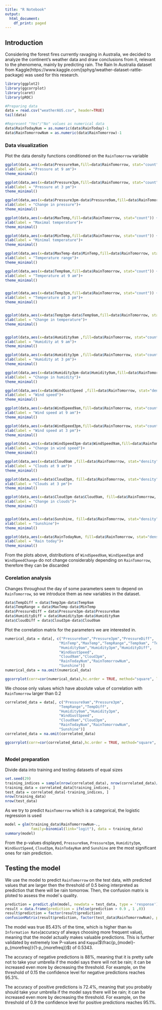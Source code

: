 ```yaml
---
title: "R Notebook"
output:
  html_document:
    df_print: paged
---
```

## Introduction
Considering the forest fires currently ravaging in Australia, we decided to analyze the continent's weather data and draw conclusions from it, relevant to the phenomena, mainly by predicting rain. The Rain In Australia dataset from Kaggle(https://www.kaggle.com/jsphyg/weather-dataset-rattle-package) was used for this research.


```r

library(ggplot2)
library(ggcorrplot)
library(caret)
library(pROC)
```


```r
#Preparing data
data = read.csv("weatherAUS.csv", header=TRUE)
tail(data)

#Represent "Yes"/"No" values as numerical data
data$RainTodayNum = as.numeric(data$RainToday)-1
data$RainTomorrowNum = as.numeric(data$RainTomorrow)-1

```
### Data visualization
Plot the data density functions conditioned on the ```RainTomorrow``` variable
```r
ggplot(data,aes(x=data$Pressure9am,fill=data$RainTomorrow, stat="count")) + geom_density(alpha=0.5)+
xlab(label = "Pressure at 9 am")+
theme_minimal()

ggplot(data,aes(x=data$Pressure3pm,fill=data$RainTomorrow, stat="count")) + geom_density(alpha=0.5)+
xlab(label = "Pressure at 3 pm")+
theme_minimal()

ggplot(data,aes(x=data$Pressure3pm-data$Pressure9am,fill=data$RainTomorrow, stat="count")) + geom_density(alpha=0.5)+
xlab(label = "Change in pressure")+
theme_minimal()

ggplot(data,aes(x=data$MaxTemp,fill=data$RainTomorrow, stat="count")) + geom_density(alpha=0.5)+
xlab(label = "Maximal temperature")+
theme_minimal()

ggplot(data,aes(x=data$MinTemp,fill=data$RainTomorrow, stat="count")) + geom_density(alpha=0.5)+
xlab(label = "Minimal temperature")+
theme_minimal()

ggplot(data,aes(x=data$MaxTemp-data$MinTemp,fill=data$RainTomorrow, stat="count")) + geom_density(alpha=0.5)+
xlab(label = "Temperature range")+
theme_minimal()

ggplot(data,aes(x=data$Temp9am,fill=data$RainTomorrow, stat="count")) + geom_density(alpha=0.5)+
xlab(label = "Temperature at 9 am")+
theme_minimal()


ggplot(data,aes(x=data$Temp3pm,fill=data$RainTomorrow, stat="count")) + geom_density(alpha=0.5)+
xlab(label = "Temperature at 3 pm")+
theme_minimal()


ggplot(data,aes(x=data$Temp3pm-data$Temp9am,fill=data$RainTomorrow, stat="count")) + geom_density(alpha=0.5)+
xlab(label = "Change in temperature")+
theme_minimal()


ggplot(data,aes(x=data$Humidity9am ,fill=data$RainTomorrow, stat="count")) + geom_density(alpha=0.5)+
xlab(label = "Humidity at 9 am")+
theme_minimal()

ggplot(data,aes(x=data$Humidity3pm ,fill=data$RainTomorrow, stat="count")) + geom_density(alpha=0.5)+
xlab(label = "Humidity at 3 pm")+
theme_minimal()

ggplot(data,aes(x=data$Humidity3pm-data$Humidity9am,fill=data$RainTomorrow, stat="count")) + geom_density(alpha=0.5)+
xlab(label = "Change in humidity")+
theme_minimal()

ggplot(data,aes(x=data$WindGustSpeed ,fill=data$RainTomorrow, stat="density")) + geom_density(alpha=0.5)+
xlab(label = "Wind speed")+
theme_minimal()

ggplot(data,aes(x=data$WindSpeed9am,fill=data$RainTomorrow, stat="count")) + geom_density(alpha=0.5)+
xlab(label = "Wind speed at 9 am")+
theme_minimal()

ggplot(data,aes(x=data$WindSpeed3pm,fill=data$RainTomorrow, stat="count")) + geom_density(alpha=0.5)+
xlab(label = "Wind speed at 3 pm")+
theme_minimal()

ggplot(data,aes(x=data$WindSpeed3pm-data$WindSpeed9am,fill=data$RainTomorrow, stat="count")) + geom_density(alpha=0.5)+
xlab(label = "Change in wind speed")+
theme_minimal()

ggplot(data,aes(x=data$Cloud9am ,fill=data$RainTomorrow, stat="density")) + geom_density(alpha=0.5)+
xlab(label = "Clouds at 9 am")+
theme_minimal()

ggplot(data,aes(x=data$Cloud3pm, fill=data$RainTomorrow, stat="density")) + geom_density(alpha=0.5)+
xlab(label = "Clouds at 3 pm")+
theme_minimal()

ggplot(data,aes(x=data$Cloud3pm-data$Cloud9am, fill=data$RainTomorrow, stat="count")) + geom_density(alpha=0.5)+
xlab(label = "Change in clouds")+
theme_minimal()


ggplot(data,aes(x=data$Sunshine, fill=data$RainTomorrow, stat="density")) + geom_density(alpha=0.5)+
xlab(label = "Sunshine")+
theme_minimal()

ggplot(data,aes(x=data$RainTodayNum, fill=data$RainTomorrow, stat="density")) + geom_density(alpha=0.5)+
xlab(label = "Rain today")+
theme_minimal()

```
From the plots above, distributions of ```WindSpeed9am```, ```WindSpeed3pm``` and ```WindSpeedChange``` do not change considerably depending on ```RainTomorrow```, therefore they can be discarded


### Corelation analysis
Changes throughout the day of some parameters seem to depend on ```RainTomorrow```, so we introduce them as new variables in the dataset.
```r
data$TempDiff = data$Temp3pm-data$Temp9am
data$TempRange = data$MaxTemp-data$MinTemp
data$PressureDiff = data$Pressure3pm-data$Pressure9am
data$HumidityDiff = data$Humidity3pm-data$Humidity9am
data$CloudDiff = data$Cloud3pm-data$Cloud9am
```
Plot the correlation matrix for the parameters we are interested in.
```r
numerical_data = data[, c("Pressure9am","Pressure3pm","PressureDiff",
                         "MinTemp","MaxTemp","TempRange","Temp9am", "Temp3pm", "TempDiff",
                         "Humidity9am","Humidity3pm","HumidityDiff",
                         "WindGustSpeed",
                         "Cloud9am","Cloud3pm",
                         "RainTodayNum","RainTomorrowNum",
                         "Sunshine")]
numerical_data = na.omit(numerical_data)

ggcorrplot(corr=cor(numerical_data),hc.order = TRUE, method="square", lab = TRUE, lab_size = 2)

```
We choose only values which have absolute value of correlation with ```RainTomorrow``` larger than $0.2$
```r

correlated_data = data[, c("Pressure9am","Pressure3pm",
                         "TempRange","TempDiff",
                         "Humidity9am","Humidity3pm",
                         "WindGustSpeed",
                         "Cloud9am","Cloud3pm",
                         "RainTodayNum","RainTomorrowNum",
                         "Sunshine")]
correlated_data = na.omit(correlated_data)

ggcorrplot(corr=cor(correlated_data),hc.order = TRUE, method="square", lab = TRUE, lab_size = 2)



```
### Model preparation

Divide data into training and testing datasets of equal sizes
```r
set.seed(29)
training_indices = sample(nrow(correlated_data), nrow(correlated_data)/2, replace=FALSE)
training_data = correlated_data[training_indices, ]
test_data = correlated_data[-training_indices, ]
nrow(training_data)
nrow(test_data)
```

As we try to predict ```RainTomorrow``` which is a categorical, the logistic regression is used 
```r
model = glm(training_data$RainTomorrowNum~.,
            family=binomial(link="logit"), data = training_data)
summary(model)
```
From the p-values displayed, ```Pressure9am```, ```Pressure3pm```, ```Humidity3pm```, ```WindGustSpeed```, ```Cloud3pm```, ```RainTodayNum``` and ```Sunshine``` are the most significant ones for rain prediction.

## Testing the model
We use the model to predict ```RainTomorrow``` on the test data, with predicted values that are larger then the threshold of $0.5$ being interpreted as prediction that there will be rain tomorrow. Then, the confusion matrix is ploted to assess the model`s quality. 
```r
prediction = predict.glm(model, newdata = test_data, type = 'response')
result = data.frame(prediction = ifelse(prediction > 0.9 , 1 ,0))
result$prediction = factor(result$prediction)
confusionMatrix(result$prediction, factor(test_data$RainTomorrowNum), positive='1')
```
The model was true $85.43\%$ of the time, which is higher than ```No Information Rate```(accuracy of always choosing more frequent value), meaning that the model actually makes valuable predictions.
This is further validated by extremely low P-values and ```Kappa```($\frac{p_{model}-p_{morefreq}}{1-p_{morefreq}}$) of $0.5343$.

The accuracy of negative predictions is $88\%$, meaning that it is pretty safe not to take your umbrella if the model says there will not be rain; it can be increased even more by decreasing the threshold. For example, on the threshold of $0.15$ the confidence level for negative predictions reaches $95.3\%$.

The accuracy of positive predictions is $72.4\%$, meaning that you probably should take your umbrella if the model says there will be rain; it can be increased even more by decreasing the threshold. For example, on the threshold of $0.9$ the confidence level for positive predictions reaches $95.1\%$.